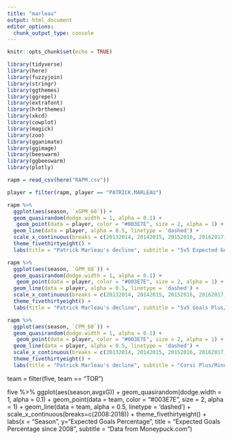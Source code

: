 ---
title: "marleau"
output: html_document
editor_options: 
  chunk_output_type: console
---

```{r setup, include=FALSE}
knitr::opts_chunk$set(echo = TRUE)
```


```{r}
library(tidyverse)
library(here)
library(fuzzyjoin)
library(stringr)
library(ggthemes)
library(ggrepel)
library(extrafont)
library(hrbrthemes)
library(xkcd)
library(cowplot)
library(magick)
library(zoo)
library(gganimate)
library(ggimage)
library(beeswarm)
library(ggbeeswarm)
library(plotly)

rapm = read_csv(here("RAPM.csv"))
```
```{r}
player = filter(rapm, player == "PATRICK.MARLEAU")

rapm %>% 
  ggplot(aes(season, `xGPM_60`)) +
  geom_quasirandom(dodge.width = 1, alpha = 0.1) +
   geom_point(data = player, color = "#003E7E", size = 2, alpha = 1) +
  geom_line(data = player, alpha = 0.5, linetype = 'dashed') + 
  scale_x_continuous(breaks = c(20132014, 20142015, 20152016, 20162017, 20172018, 20182019)) +
  theme_fivethirtyeight() +
  labs(title = "Patrick Marleau's decline", subtitle = "5v5 Expected Goals Plus/Minus Per 60")
```

```{r}
rapm %>% 
  ggplot(aes(season, `GPM_60`)) +
  geom_quasirandom(dodge.width = 1, alpha = 0.1) +
   geom_point(data = player, color = "#003E7E", size = 2, alpha = 1) +
  geom_line(data = player, alpha = 0.5, linetype = 'dashed') + 
  scale_x_continuous(breaks = c(20132014, 20142015, 20152016, 20162017, 20172018, 20182019)) +
  theme_fivethirtyeight() +
  labs(title = "Patrick Marleau's decline", subtitle = "5v5 Goals Plus/Minus Per 60")
```

```{r}
rapm %>% 
  ggplot(aes(season, `CPM_60`)) +
  geom_quasirandom(dodge.width = 1, alpha = 0.1) +
   geom_point(data = player, color = "#003E7E", size = 2, alpha = 1) +
  geom_line(data = player, alpha = 0.5, linetype = 'dashed') + 
  scale_x_continuous(breaks = c(20132014, 20142015, 20152016, 20162017, 20172018, 20182019)) +
  theme_fivethirtyeight() +
  labs(title = "Patrick Marleau's decline", subtitle = "Corsi Plus/Minus Per 60")
```



team = filter(five, team == "TOR")

five %>%
  ggplot(aes(season,avgxG)) +
  geom_quasirandom(dodge.width = 1, alpha = 0.1) +
  geom_point(data = team, color = "#003E7E", size = 2, alpha = 1) +
  geom_line(data = team, alpha = 0.5, linetype = 'dashed') +
  scale_x_continuous(breaks=c(2008:2018)) +
  theme_fivethirtyeight() +
  labs(x = "Season", y="Expected Goals Percentage", title = "Expected Goals Percentage since 2008", subtitle = "Data from Moneypuck.com")
